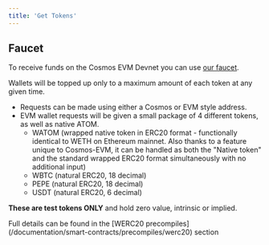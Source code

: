 ```yaml
---
title: 'Get Tokens'
---
```



## Faucet

To receive funds on the Cosmos EVM Devnet you can use [our faucet](https://faucet.cosmos.network).

<Info>Wallets will be topped up only to a maximum amount of each token at any given time.</Info>

- Requests can be made using either a Cosmos or EVM style address.
- EVM wallet requests will be given a small package of 4 different tokens, as well as native ATOM.
  - WATOM (wrapped native token in ERC20 format - functionally identical to WETH on Ethereum mainnet. Also thanks to a feature unique to Cosmos-EVM, it can be handled as both the "Native token" and the standard wrapped ERC20 format simultaneously with no additional input)
  - WBTC (natural ERC20, 18 decimal)
  - PEPE (natural ERC20, 18 decimal)
  - USDT (natural ERC20, 6 decimal)

<Warning>**These are test tokens ONLY** and hold zero value, intrinsic or implied.</Warning>

<footnote>
Full details can be found in the [WERC20 precompiles](/documentation/smart-contracts/precompiles/werc20) section
</footnote>